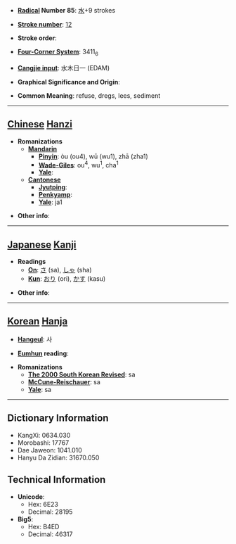 * '''[[Wiktionary:Chinese radical index| Radical]] Number 85''': [[Wiktionary:Chinese radical index 水|水]]+9 strokes

* '''[[Wiktionary:Chinese total strokes index|Stroke number]]''': [[Wiktionary:Chinese total strokes index 12|12]]

* '''Stroke order''': 

* '''[[Wiktionary:Chinese four corner index|Four-Corner System]]''': 3411<sub>6</sub>

* '''[[Wiktionary:Chinese Cangjie index|Cangjie input]]''': 水木日一 (EDAM)

* '''Graphical Significance and Origin''': 

* '''Common Meaning''': refuse, dregs, lees, sediment

----

== [[Chinese]] [[Hanzi]] ==

* '''Romanizations'''
** '''[[Mandarin]]'''
*** '''[[Pinyin]]''': òu (ou4), wū (wu1), zhā (zha1)
*** '''[[Wade-Giles]]''': ou<sup>4</sup>, wu<sup>1</sup>, cha<sup>1</sup>
*** '''[[Yale]]''': 
** '''[[Cantonese]]'''
*** '''[[Jyutping]]''':
*** '''[[Penkyamp]]''': 
*** '''[[Yale]]''': ja1

* '''Other info''': 

----

== [[Japanese]] [[Kanji]] ==

* '''Readings'''
** '''[[On]]''': [[さ]] (sa), [[しゃ]] (sha)
** '''[[Kun]]''': [[おり]] (ori), [[かす]] (kasu)

* '''Other info''':  

----

== [[Korean]] [[Hanja]] ==

* '''[[Hangeul]]''': 사

* '''[[Eumhun]] reading''': 

* '''Romanizations'''
** '''[[The 2000 South Korean Revised Romanization|The 2000 South Korean Revised]]''': sa
** '''[[McCune-Reischauer]]''': sa
** '''[[Yale]]''': sa

----

== Dictionary Information ==

* KangXi: 0634.030
* Morobashi: 17767
* Dae Jaweon: 1041.010
* Hanyu Da Zidian: 31670.050

== Technical Information ==

* '''Unicode''':
** Hex: 6E23
** Decimal: 28195
* '''Big5''':
** Hex: B4ED
** Decimal: 46317